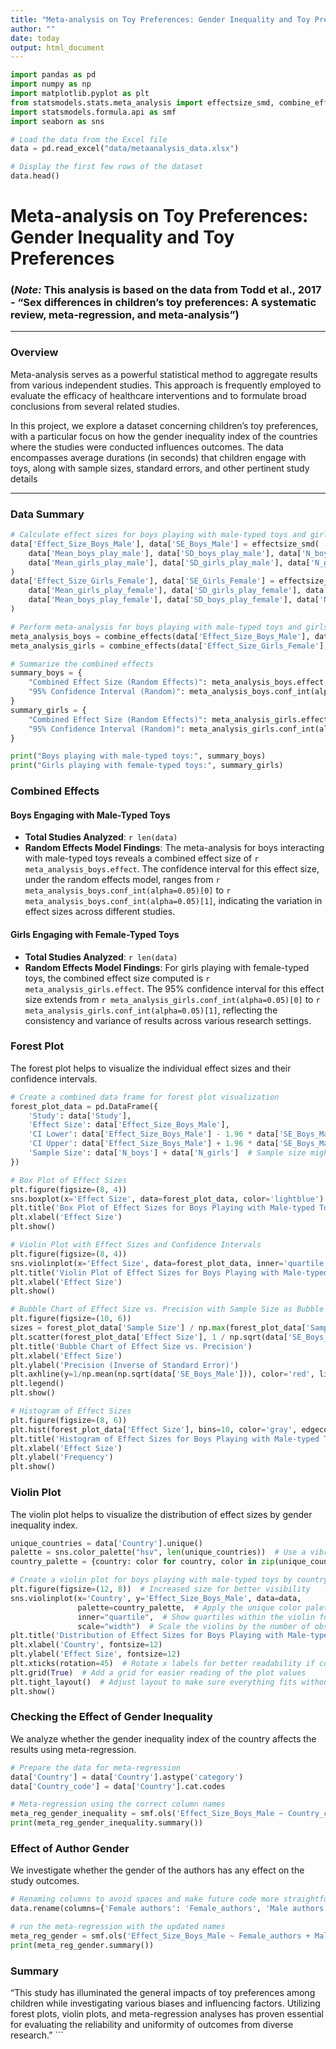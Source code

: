 ```yaml
---
title: "Meta-analysis on Toy Preferences: Gender Inequality and Toy Preferences"
author: ""
date: today
output: html_document
---
```


```python
import pandas as pd
import numpy as np
import matplotlib.pyplot as plt
from statsmodels.stats.meta_analysis import effectsize_smd, combine_effects
import statsmodels.formula.api as smf
import seaborn as sns

# Load the data from the Excel file
data = pd.read_excel("data/metaanalysis_data.xlsx")

# Display the first few rows of the dataset
data.head()
```

# Meta-analysis on Toy Preferences: Gender Inequality and Toy Preferences

### __(*Note:* This analysis is based on the data from Todd et al., 2017 - "Sex differences in children’s toy preferences: A systematic review, meta‐regression, and meta‐analysis")__

***

### Overview

Meta-analysis serves as a powerful statistical method to aggregate results from various independent studies. This approach is frequently employed to evaluate the efficacy of healthcare interventions and to formulate broad conclusions from several related studies.

In this project, we explore a dataset concerning children's toy preferences, with a particular focus on how the gender inequality index of the countries where the studies were conducted influences outcomes. The data encompasses average durations (in seconds) that children engage with toys, along with sample sizes, standard errors, and other pertinent study details

***

### Data Summary

```python
# Calculate effect sizes for boys playing with male-typed toys and girls with female-typed toys
data['Effect_Size_Boys_Male'], data['SE_Boys_Male'] = effectsize_smd(
    data['Mean_boys_play_male'], data['SD_boys_play_male'], data['N_boys'],
    data['Mean_girls_play_male'], data['SD_girls_play_male'], data['N_girls']
)
data['Effect_Size_Girls_Female'], data['SE_Girls_Female'] = effectsize_smd(
    data['Mean_girls_play_female'], data['SD_girls_play_female'], data['N_girls'],
    data['Mean_boys_play_female'], data['SD_boys_play_female'], data['N_boys']
)

# Perform meta-analysis for boys playing with male-typed toys and girls with female-typed toys
meta_analysis_boys = combine_effects(data['Effect_Size_Boys_Male'], data['SE_Boys_Male']**2, method_re='dl')
meta_analysis_girls = combine_effects(data['Effect_Size_Girls_Female'], data['SE_Girls_Female']**2, method_re='dl')

# Summarize the combined effects
summary_boys = {
    "Combined Effect Size (Random Effects)": meta_analysis_boys.effect,
    "95% Confidence Interval (Random)": meta_analysis_boys.conf_int(alpha=0.05)
}
summary_girls = {
    "Combined Effect Size (Random Effects)": meta_analysis_girls.effect,
    "95% Confidence Interval (Random)": meta_analysis_girls.conf_int(alpha=0.05)
}

print("Boys playing with male-typed toys:", summary_boys)
print("Girls playing with female-typed toys:", summary_girls)
```

### Combined Effects

#### Boys Engaging with Male-Typed Toys

- **Total Studies Analyzed**: `r len(data)`
- **Random Effects Model Findings**: The meta-analysis for boys interacting with male-typed toys reveals a combined effect size of `r meta_analysis_boys.effect`. The confidence interval for this effect size, under the random effects model, ranges from `r meta_analysis_boys.conf_int(alpha=0.05)[0]` to `r meta_analysis_boys.conf_int(alpha=0.05)[1]`, indicating the variation in effect sizes across different studies.

#### Girls Engaging with Female-Typed Toys

- **Total Studies Analyzed**: `r len(data)`
- **Random Effects Model Findings**: For girls playing with female-typed toys, the combined effect size computed is `r meta_analysis_girls.effect`. The 95% confidence interval for this effect size extends from `r meta_analysis_girls.conf_int(alpha=0.05)[0]` to `r meta_analysis_girls.conf_int(alpha=0.05)[1]`, reflecting the consistency and variance of results across various research settings.

### Forest Plot

The forest plot helps to visualize the individual effect sizes and their confidence intervals.

```python
# Create a combined data frame for forest plot visualization
forest_plot_data = pd.DataFrame({
    'Study': data['Study'],
    'Effect Size': data['Effect_Size_Boys_Male'],
    'CI Lower': data['Effect_Size_Boys_Male'] - 1.96 * data['SE_Boys_Male'],
    'CI Upper': data['Effect_Size_Boys_Male'] + 1.96 * data['SE_Boys_Male'],
    'Sample Size': data['N_boys'] + data['N_girls']  # Sample size might influence the interpretation
})

# Box Plot of Effect Sizes
plt.figure(figsize=(8, 4))
sns.boxplot(x='Effect Size', data=forest_plot_data, color='lightblue')
plt.title('Box Plot of Effect Sizes for Boys Playing with Male-typed Toys')
plt.xlabel('Effect Size')
plt.show()

# Violin Plot with Effect Sizes and Confidence Intervals
plt.figure(figsize=(8, 4))
sns.violinplot(x='Effect Size', data=forest_plot_data, inner='quartile', color='lightgreen')
plt.title('Violin Plot of Effect Sizes for Boys Playing with Male-typed Toys')
plt.xlabel('Effect Size')
plt.show()

# Bubble Chart of Effect Size vs. Precision with Sample Size as Bubble Size
plt.figure(figsize=(10, 6))
sizes = forest_plot_data['Sample Size'] / np.max(forest_plot_data['Sample Size']) * 1000  # Scale for visibility
plt.scatter(forest_plot_data['Effect Size'], 1 / np.sqrt(data['SE_Boys_Male']), s=sizes, alpha=0.5, color='purple')
plt.title('Bubble Chart of Effect Size vs. Precision')
plt.xlabel('Effect Size')
plt.ylabel('Precision (Inverse of Standard Error)')
plt.axhline(y=1/np.mean(np.sqrt(data['SE_Boys_Male'])), color='red', linestyle='--', label='Average Precision')
plt.legend()
plt.show()

# Histogram of Effect Sizes
plt.figure(figsize=(8, 6))
plt.hist(forest_plot_data['Effect Size'], bins=10, color='gray', edgecolor='black')
plt.title('Histogram of Effect Sizes for Boys Playing with Male-typed Toys')
plt.xlabel('Effect Size')
plt.ylabel('Frequency')
plt.show()
```

### Violin Plot

The violin plot helps to visualize the distribution of effect sizes by gender inequality index.

```python
unique_countries = data['Country'].unique()
palette = sns.color_palette("hsv", len(unique_countries))  # Use a vibrant color palette
country_palette = {country: color for country, color in zip(unique_countries, palette)}

# Create a violin plot for boys playing with male-typed toys by country, reflecting gender inequality
plt.figure(figsize=(12, 8))  # Increased size for better visibility
sns.violinplot(x='Country', y='Effect_Size_Boys_Male', data=data,
               palette=country_palette,  # Apply the unique color palette
               inner="quartile",  # Show quartiles within the violin for detailed distribution insight
               scale="width")  # Scale the violins by the number of observations (width)
plt.title('Distribution of Effect Sizes for Boys Playing with Male-typed Toys Across Countries', fontsize=14)
plt.xlabel('Country', fontsize=12)
plt.ylabel('Effect Size', fontsize=12)
plt.xticks(rotation=45)  # Rotate x labels for better readability if countries' names are long
plt.grid(True)  # Add a grid for easier reading of the plot values
plt.tight_layout()  # Adjust layout to make sure everything fits without overlap
plt.show()
```

### Checking the Effect of Gender Inequality

We analyze whether the gender inequality index of the country affects the results using meta-regression.

```python
# Prepare the data for meta-regression
data['Country'] = data['Country'].astype('category')
data['Country_code'] = data['Country'].cat.codes

# Meta-regression using the correct column names
meta_reg_gender_inequality = smf.ols('Effect_Size_Boys_Male ~ Country_code', data=data).fit()
print(meta_reg_gender_inequality.summary())

```

### Effect of Author Gender

We investigate whether the gender of the authors has any effect on the study outcomes.

```python
# Renaming columns to avoid spaces and make future code more straightforward
data.rename(columns={'Female authors': 'Female_authors', 'Male authors': 'Male_authors'}, inplace=True)

# run the meta-regression with the updated names
meta_reg_gender = smf.ols('Effect_Size_Boys_Male ~ Female_authors + Male_authors', data=data).fit()
print(meta_reg_gender.summary())
```

### Summary

"This study has illuminated the general impacts of toy preferences among children while investigating various biases and influencing factors. Utilizing forest plots, violin plots, and meta-regression analyses has proven essential for evaluating the reliability and uniformity of outcomes from diverse research."
```